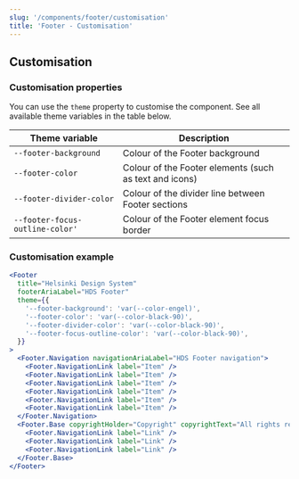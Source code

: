 ```yaml
---
slug: '/components/footer/customisation'
title: 'Footer - Customisation'
---
```




## Customisation

### Customisation properties

You can use the `theme` property to customise the component. See all available theme variables in the table below.

| Theme variable                  | Description                                            |
| ------------------------------- | ------------------------------------------------------ |
| `--footer-background`           | Colour of the Footer background                        |
| `--footer-color`                | Colour of the Footer elements (such as text and icons) |
| `--footer-divider-color`        | Colour of the divider line between Footer sections     |
| `--footer-focus-outline-color'` | Colour of the Footer element focus border              |

### Customisation example

<Playground>

```jsx
<Footer
  title="Helsinki Design System"
  footerAriaLabel="HDS Footer"
  theme={{
    '--footer-background': 'var(--color-engel)',
    '--footer-color': 'var(--color-black-90)',
    '--footer-divider-color': 'var(--color-black-90)',
    '--footer-focus-outline-color': 'var(--color-black-90)',
  }}
>
  <Footer.Navigation navigationAriaLabel="HDS Footer navigation">
    <Footer.NavigationLink label="Item" />
    <Footer.NavigationLink label="Item" />
    <Footer.NavigationLink label="Item" />
    <Footer.NavigationLink label="Item" />
    <Footer.NavigationLink label="Item" />
    <Footer.NavigationLink label="Item" />
  </Footer.Navigation>
  <Footer.Base copyrightHolder="Copyright" copyrightText="All rights reserved">
    <Footer.NavigationLink label="Link" />
    <Footer.NavigationLink label="Link" />
    <Footer.NavigationLink label="Link" />
  </Footer.Base>
</Footer>
```

</Playground>

